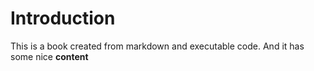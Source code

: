 # Introduction

This is a book created from markdown and executable code. And it has some nice **content**


